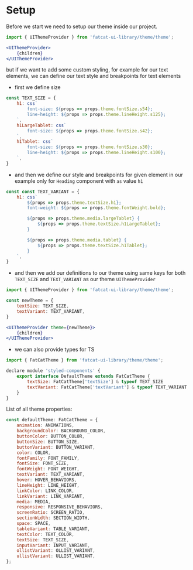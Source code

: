 

<Meta title="Setup/Setup" />

# Setup

Before we start we need to setup our theme inside our project.

```jsx
import { UIThemeProvider } from 'fatcat-ui-library/theme/theme';

<UIThemeProvider>
	{children}
</UIThemeProvider>
```

but if we want to add some custom styling, for example for our text elements,
we can define our text style and breakpoints for text elements

- first we define size

```jsx
const TEXT_SIZE = {
	h1: css`
		font-size: ${props => props.theme.fontSize.s54};
		line-height: ${props => props.theme.lineHeight.s125};
	`,
	h1LargeTablet: css`
		font-size: ${props => props.theme.fontSize.s42};
	`,
	h1Tablet: css`
		font-size: ${props => props.theme.fontSize.s30};
		line-height: ${props => props.theme.lineHeight.s100};
	`,
}
```
- and then we define our style and breakpoints for given element in our example only for `Heading` component with `as` value `h1`

```jsx
const const TEXT_VARIANT = {
	h1: css`
		${props => props.theme.textSize.h1};
		font-weight: ${props => props.theme.fontWeight.bold};

		${props => props.theme.media.largeTablet} {
			${props => props.theme.textSize.h1LargeTablet};
		}

		${props => props.theme.media.tablet} {
			${props => props.theme.textSize.h1Tablet};
		}
	`,
}
```

- and then we add our definitions to our theme using same keys for both `TEXT_SIZE` and `TEXT_VARIANT` as our theme `UIThemeProvider`

```jsx
import { UIThemeProvider } from 'fatcat-ui-library/theme/theme';

const newTheme = {
	textSize: TEXT_SIZE,
	textVariant: TEXT_VARIANT,
}

<UIThemeProvider theme={newTheme}>
	{children}
</UIThemeProvider>
```

- we can also provide types for TS

```jsx
import { FatCatTheme } from 'fatcat-ui-library/theme/theme';

declare module 'styled-components' {
	export interface DefaultTheme extends FatCatTheme {
		textSize: FatCatTheme['textSize'] & typeof TEXT_SIZE
		textVariant: FatCatTheme['textVariant'] & typeof TEXT_VARIANT
	}
}
```

List of all theme properties:

```jsx
const defaultTheme: FatCatTheme = {
	animation: ANIMATIONS,
	backgroundColor: BACKGROUND_COLOR,
	buttonColor: BUTTON_COLOR,
	buttonSize: BUTTON_SIZE,
	buttonVariant: BUTTON_VARIANT,
	color: COLOR,
	fontFamily: FONT_FAMILY,
	fontSize: FONT_SIZE,
	fontWeight: FONT_WEIGHT,
	textVariant: TEXT_VARIANT,
	hover: HOVER_BEHAVIORS,
	lineHeight: LINE_HEIGHT,
	linkColor: LINK_COLOR,
	linkVariant: LINK_VARIANT,
	media: MEDIA,
	responsive: RESPONSIVE_BEHAVIORS,
	screenRatio: SCREEN_RATIO,
	sectionWidth: SECTION_WIDTH,
	space: SPACE,
	tableVariant: TABLE_VARIANT,
	textColor: TEXT_COLOR,
	textSize: TEXT_SIZE,
	inputVariant: INPUT_VARIANT,
	ollistVariant: OLLIST_VARIANT,
	ullistVariant: ULLIST_VARIANT,
};
```
